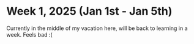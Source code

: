 # Week 1, 2025 (Jan 1st - Jan 5th)

Currently in the middle of my vacation here, will be back to learning in a week. Feels bad :( 
